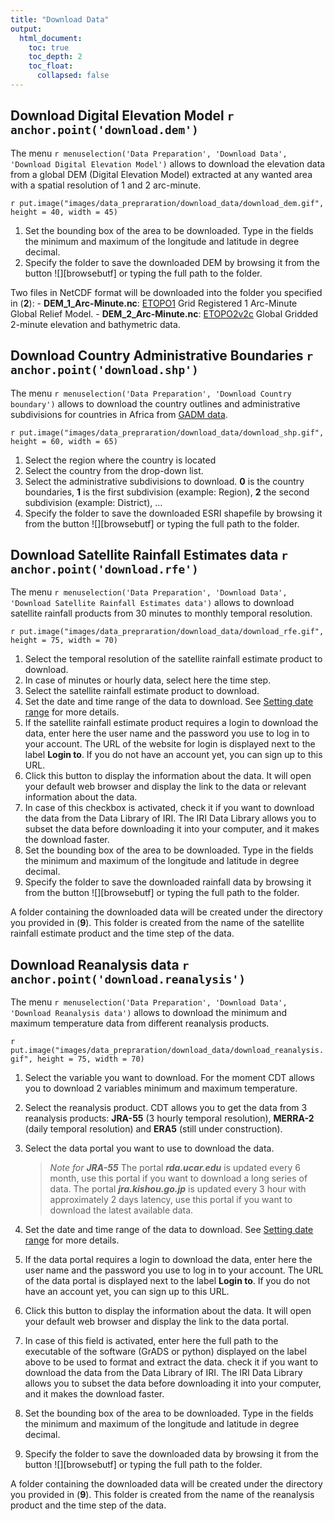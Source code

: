 ```yaml
---
title: "Download Data"
output:
  html_document:
    toc: true
    toc_depth: 2
    toc_float:
      collapsed: false
---
```


## Download Digital Elevation Model `r anchor.point('download.dem')`

The menu `r menuselection('Data Preparation', 'Download Data', 'Download Digital Elevation Model')` allows to download the elevation data from a global DEM (Digital Elevation Model) extracted at any wanted area with a spatial resolution of 1 and 2 arc-minute.

`r put.image("images/data_prepraration/download_data/download_dem.gif", height = 40, width = 45)`

1. Set the bounding box of the area to be downloaded. Type in the fields the minimum and maximum of the longitude and latitude in degree decimal.
2. Specify the folder to save the downloaded DEM by browsing it from the button ![][browsebutf] or typing the full path to the folder.

Two files in NetCDF format will be downloaded into the folder you specified in (__2__):
- **DEM_1_Arc-Minute.nc**: [ETOPO1](http://iridl.ldeo.columbia.edu/SOURCES/.NOAA/.NGDC/.ETOPO1/) Grid Registered 1 Arc-Minute Global Relief Model.
- **DEM_2_Arc-Minute.nc**: [ETOPO2v2c](http://iridl.ldeo.columbia.edu/SOURCES/.NOAA/.NGDC/.ETOPO2v2/) Global Gridded 2-minute elevation and bathymetric data.


## Download Country Administrative Boundaries `r anchor.point('download.shp')`

The menu `r menuselection('Data Preparation', 'Download Country boundary')` allows to download the country outlines and administrative subdivisions for countries in Africa from [GADM data](https://gadm.org/index.html).

`r put.image("images/data_prepraration/download_data/download_shp.gif", height = 60, width = 65)`

1. Select the region where the country is located
2. Select the country from the drop-down list.
3. Select the administrative subdivisions to download. __0__ is the country boundaries, __1__ is the first subdivision (example: Region), __2__ the second subdivision (example: District), ...
4. Specify the folder to save the downloaded ESRI shapefile by browsing it from the button ![][browsebutf] or typing the full path to the folder.


## Download Satellite Rainfall Estimates data `r anchor.point('download.rfe')`

The menu `r menuselection('Data Preparation', 'Download Data', 'Download Satellite Rainfall Estimates data')` allows to download satellite rainfall products from 30 minutes to monthly temporal resolution.

`r put.image("images/data_prepraration/download_data/download_rfe.gif", height = 75, width = 70)`

1. Select the temporal resolution of the satellite rainfall estimate product to download.
2. In case of minutes or hourly data, select here the time step.
3. Select the satellite rainfall estimate product to download. 
4. Set the date and time range of the data to download. See [Setting date range](cdt_data_input.html#cdt.date.range) for more details.
5. If the satellite rainfall estimate product requires a login to download the data, enter here the user name and the password you use to log in to your account. The URL of the website for login is displayed next to the label __Login to__. If you do not have an account yet, you can sign up to this URL.
6. Click this button to display the information about the data. It will open your default web browser and display the link to the data or relevant information about the data.
7. In case of this checkbox is activated, check it if you want to download the data from the Data Library of IRI. The IRI Data Library allows you to subset the data before downloading it into your computer, and it makes the download faster.
8. Set the bounding box of the area to be downloaded. Type in the fields the minimum and maximum of the longitude and latitude in degree decimal.
9. Specify the folder to save the downloaded rainfall data by browsing it from the button ![][browsebutf] or typing the full path to the folder.

A folder containing the downloaded data will be created under the directory you provided in (__9__). This folder is created from the name of the satellite rainfall estimate product and the time step of the data.

## Download Reanalysis data `r anchor.point('download.reanalysis')`

The menu `r menuselection('Data Preparation', 'Download Data', 'Download Reanalysis data')` allows to download the minimum and maximum temperature data from different reanalysis products.

`r put.image("images/data_prepraration/download_data/download_reanalysis.gif", height = 75, width = 70)`

1. Select the variable you want to download. For the moment CDT allows you to download 2 variables minimum and maximum temperature.
2. Select the reanalysis product. CDT allows you to get the data from 3 reanalysis products: __JRA-55__ (3 hourly temporal resolution), __MERRA-2__ (daily temporal resolution) and __ERA5__ (still under construction).
3. Select the data portal you want to use to download the data. 

   >  _Note for **JRA-55**_
   >  The portal **_rda.ucar.edu_** is updated every 6 month, use this portal if you want to download a long series of data.
   >  The portal **_jra.kishou.go.jp_** is updated every 3 hour with approximately 2 days latency, use this portal if you want to download the latest available data.

4. Set the date and time range of the data to download. See [Setting date range](cdt_data_input.html#cdt.date.range) for more details.
5. If the data portal requires a login to download the data, enter here the user name and the password you use to log in to your account. The URL of the data portal is displayed next to the label __Login to__. If you do not have an account yet, you can sign up to this URL.
6. Click this button to display the information about the data. It will open your default web browser and display the link to the data portal.
7. In case of this field is activated, enter here the full path to the executable of the software (GrADS or python) displayed on the label above to be used to format and extract the data.
check it if you want to download the data from the Data Library of IRI. The IRI Data Library allows you to subset the data before downloading it into your computer, and it makes the download faster.
8. Set the bounding box of the area to be downloaded. Type in the fields the minimum and maximum of the longitude and latitude in degree decimal.
9. Specify the folder to save the downloaded data by browsing it from the button ![][browsebutf] or typing the full path to the folder.

A folder containing the downloaded data will be created under the directory you provided in (__9__). This folder is created from the name of the reanalysis product and the time step of the data.
